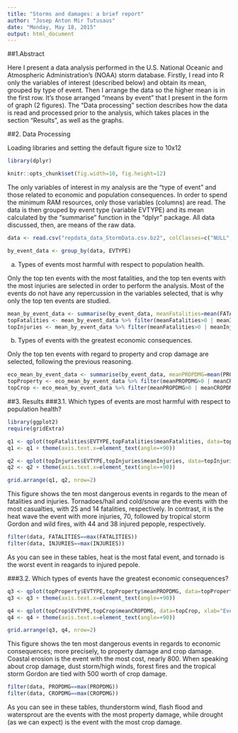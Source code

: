 ```yaml
---
title: "Storms and damages: a brief report"
author: "Josep Anton Mir Tutusaus"
date: "Monday, May 18, 2015"
output: html_document
---
```


##1.Abstract

Here I present a data analysis performed in the U.S. National Oceanic and Atmospheric Administration's (NOAA) storm database. Firstly, I read into R only the variables of interest (described below) and obtain its mean, grouped by type of event. Then I arrange the data so the higher mean is in the first row. It's those arranged "means by event" that I present in the form of graph (2 figures). The "Data processing" section describes how the data is read and processed prior to the analysis, which takes places in the section "Results", as well as the graphs.


##2. Data Processing

Loading libraries and setting the default figure size to 10x12
```r
library(dplyr)
```

```r
knitr::opts_chunk$set(fig.width=10, fig.height=12)
```


The only variables of interest in my analysis are the "type of event" and those related to economic and population consequences. In order to spend the minimum RAM resources, only those variables (columns) are read.
The data is then grouped by event type (variable EVTYPE) and its mean calculated by the "summarise" function in the "dplyr" package. All data discussed, then, are means of the raw data.

```r
data <- read.csv("repdata_data_StormData.csv.bz2", colClasses=c("NULL","NULL","NULL","NULL","NULL","NULL","NULL", NA,"NULL","NULL","NULL","NULL","NULL","NULL","NULL","NULL","NULL","NULL","NULL","NULL","NULL","NULL",NA,NA,NA,NA,NA,NA,"NULL","NULL","NULL","NULL","NULL","NULL","NULL","NULL","NULL"))

by_event_data <- group_by(data, EVTYPE)
```


a) Types of events most harmful with respect to population health.

Only the top ten events with the most fatalities, and the top ten events with the most injuries are selected in order to perform the analysis. Most of the events do not have any repercussion in the variables selected, that is why only the top ten events are studied.

```r
mean_by_event_data <- summarise(by_event_data, meanFatalities=mean(FATALITIES), meanInjuries=mean(INJURIES))
topFatalities <- mean_by_event_data %>% filter(meanFatalities>0 | meanInjuries>0) %>% arrange(desc(meanFatalities, meanInjuries)) %>% slice(1:10)
topInjuries <- mean_by_event_data %>% filter(meanFatalities>0 | meanInjuries>0) %>% arrange(desc(meanInjuries, meanFatalities)) %>% slice(1:10)
```


b) Types of events with the greatest economic consequences.

Only the top ten events with regard to property and crop damage are selected, following the previous reasoning. 

```r
eco_mean_by_event_data <- summarise(by_event_data, meanPROPDMG=mean(PROPDMG), meanCROPDMG=mean(CROPDMG))
topProperty <- eco_mean_by_event_data %>% filter(meanPROPDMG>0 | meanCROPDMG>0) %>% arrange(desc(meanPROPDMG, meanCROPDMG)) %>% slice(1:10)
topCrop <- eco_mean_by_event_data %>% filter(meanPROPDMG>0 | meanCROPDMG>0) %>% arrange(desc(meanCROPDMG, meanPROPDMG)) %>% slice(1:10)
```


##3. Results
###3.1. Which types of events are most harmful with respect to population health?

```r
library(ggplot2)
require(gridExtra)

q1 <- qplot(topFatalities$EVTYPE,topFatalities$meanFatalities, data=topFatalities, xlab="Event type", ylab="Number of fatalities", main="Fatalities")
q1 <- q1 + theme(axis.text.x=element_text(angle=+90))

q2 <- qplot(topInjuries$EVTYPE,topInjuries$meanInjuries, data=topInjuries, xlab="Event type", ylab="Number of injuries", main="Injuries")
q2 <- q2 + theme(axis.text.x=element_text(angle=+90))

grid.arrange(q1, q2, nrow=2)
```


This figure shows the ten most dangerous events in regards to the mean of fatalities and injuries. Tornadoes/hail and cold/snow are the events with the most casualties, with 25 and 14 fatalities, respectively. In contrast, it is the heat wave the event with more injuries, 70, followed by tropical storm Gordon and wild fires, with 44 and 38 injured pepople, respectively.

```r
filter(data, FATALITIES==max(FATALITIES))
filter(data, INJURIES==max(INJURIES))
```


As you can see in these tables, heat is the most fatal event, and tornado is the worst event in reagards to injured pepole.


###3.2. Which types of events have the greatest economic consequences?
```r
q3 <- qplot(topProperty$EVTYPE,topProperty$meanPROPDMG, data=topProperty, xlab="Event type", ylab="Property damage", main="Property damage")
q3 <- q3 + theme(axis.text.x=element_text(angle=+90))

q4 <- qplot(topCrop$EVTYPE,topCrop$meanCROPDMG, data=topCrop, xlab="Event type", ylab="Crop damage", main="Crop damage")
q4 <- q4 + theme(axis.text.x=element_text(angle=+90))

grid.arrange(q3, q4, nrow=2)
```


This figure shows the ten most dangerous events in regards to economic consequences; more precisely, to property damage and crop damage. Coastal erosion is the event with the most cost, nearly 800. When speaking about crop damage, dust storm/high winds, forest fires and the tropical storm Gordon are tied with 500 worth of crop damage.

```r
filter(data, PROPDMG==max(PROPDMG))
filter(data, CROPDMG==max(CROPDMG))
```

As you can see in these tables, thunderstorm wind, flash flood and watersprout are the events with the most property damage, while drought (as we can expect) is the event with the most crop damage.